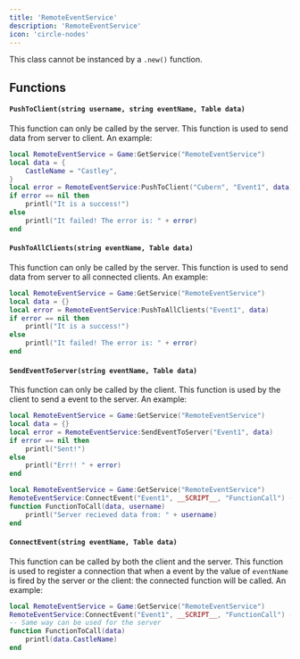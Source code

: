 ```yaml
---
title: 'RemoteEventService'
description: 'RemoteEventService'
icon: 'circle-nodes'
---
```

<Warning>This class cannot be instanced by a `.new()` function.</Warning>

## Functions
#### `PushToClient(string username, string eventName, Table data)`
<Info>This function can only be called by the server.</Info>
This function is used to send data from server to client. An example:
```lua
local RemoteEventService = Game:GetService("RemoteEventService")
local data = {
    CastleName = "Castley",
}
local error = RemoteEventService:PushToClient("Cubern", "Event1", data)
if error == nil then
    printl("It is a success!")
else
    printl("It failed! The error is: " + error)
end
```

#### `PushToAllClients(string eventName, Table data)`
<Info>This function can only be called by the server.</Info>
This function is used to send data from server to all connected clients. An example:
```lua
local RemoteEventService = Game:GetService("RemoteEventService")
local data = {}
local error = RemoteEventService:PushToAllClients("Event1", data)
if error == nil then
    printl("It is a success!")
else
    printl("It failed! The error is: " + error)
end
```

#### `SendEventToServer(string eventName, Table data)`
<Info>This function can only be called by the client.</Info>
This function is used by the client to send a event to the server. An example:
<CodeGroup>
```lua client.clua
local RemoteEventService = Game:GetService("RemoteEventService")
local data = {}
local error = RemoteEventService:SendEventToServer("Event1", data)
if error == nil then
    printl("Sent!")
else 
    printl("Err!! " + error)
end
```
```lua server.clua
local RemoteEventService = Game:GetService("RemoteEventService")
RemoteEventService:ConnectEvent("Event1", __SCRIPT__, "FunctionCall") -- since we had registered the event by name of "Event1" on client we will use "Event1" as first paramter
function FunctionToCall(data, username)
    printl("Server recieved data from: " + username)
end
```
</CodeGroup>

#### `ConnectEvent(string eventName, Table data)`
<Info>This function can be called by both the client and the server.</Info>
This function is used to register a connection that when a event by the value of `eventName` is fired by the server or the client: the connected function will be called. An example:
```lua
local RemoteEventService = Game:GetService("RemoteEventService")
RemoteEventService:ConnectEvent("Event1", __SCRIPT__, "FunctionCall") -- since we had registered the event by name of "Event1" we will use "Event1" as first paramter
-- Same way can be used for the server
function FunctionToCall(data)
    printl(data.CastleName)
end
```